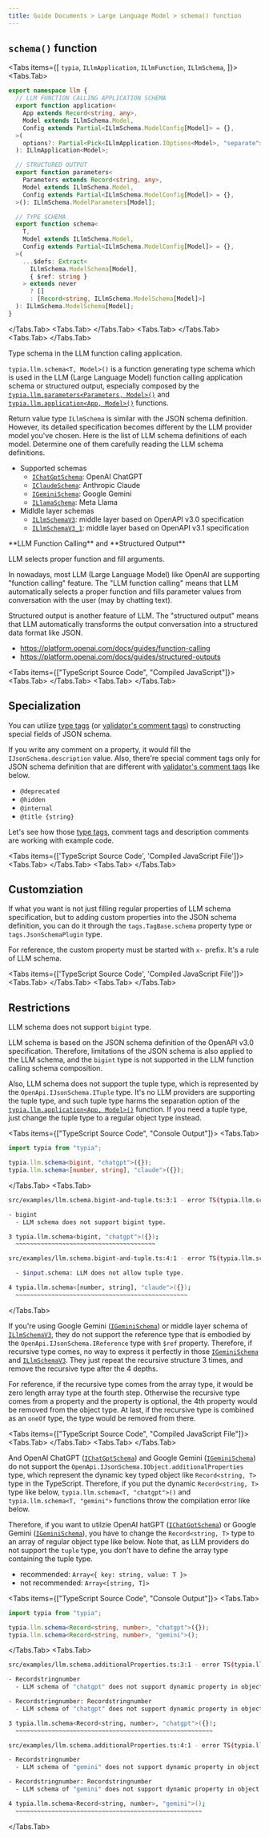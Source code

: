 ```yaml
---
title: Guide Documents > Large Language Model > schema() function
---
```



## `schema()` function

<Tabs items={[
    <code>typia</code>,
    <code>ILlmApplication</code>,
    <code>ILlmFunction</code>,
    <code>ILlmSchema</code>,
  ]}>
  <Tabs.Tab>
```typescript filename="typia" showLineNumbers {27-39}
export namespace llm {
  // LLM FUNCTION CALLING APPLICATION SCHEMA
  export function application<
    App extends Record<string, any>,
    Model extends ILlmSchema.Model,
    Config extends Partial<ILlmSchema.ModelConfig[Model]> = {},
  >(
    options?: Partial<Pick<ILlmApplication.IOptions<Model>, "separate">>,
  ): ILlmApplication<Model>;

  // STRUCTURED OUTPUT
  export function parameters<
    Parameters extends Record<string, any>,
    Model extends ILlmSchema.Model,
    Config extends Partial<ILlmSchema.ModelConfig[Model]> = {},
  >(): ILlmSchema.ModelParameters[Model];

  // TYPE SCHEMA
  export function schema<
    T,
    Model extends ILlmSchema.Model,
    Config extends Partial<ILlmSchema.ModelConfig[Model]> = {},
  >(
    ...$defs: Extract<
      ILlmSchema.ModelSchema[Model],
      { $ref: string }
    > extends never
      ? []
      : [Record<string, ILlmSchema.ModelSchema[Model]>]
  ): ILlmSchema.ModelSchema[Model];
}
```
  </Tabs.Tab>
  <Tabs.Tab>
    <RemoteSource 
      url="https://raw.githubusercontent.com/samchon/openapi/refs/heads/master/src/structures/ILlmApplication.ts"
      filename="@samchon/openapi"
      showLineNumbers />
  </Tabs.Tab>
  <Tabs.Tab>
    <RemoteSource 
      url="https://raw.githubusercontent.com/samchon/openapi/refs/heads/master/src/structures/ILlmFunction.ts"
      filename="@samchon/openapi"
      showLineNumbers />
  </Tabs.Tab>
  <Tabs.Tab>
    <RemoteSource 
      url="https://raw.githubusercontent.com/samchon/openapi/refs/heads/master/src/structures/ILlmSchema.ts"
      filename="@samchon/openapi"
      showLineNumbers />
  </Tabs.Tab>
</Tabs>

Type schema in the LLM function calling application.

`typia.llm.schema<T, Model>()` is a function generating type schema which is used in the LLM (Large Language Model) function calling application schema or structured output, especially composed by the [`typia.llm.parameters<Parameters, Model>()`](./parameters) and [`typia.llm.application<App, Model>()`](./application) functions. 

Return value type `ILlmSchema` is similar with the JSON schema definition. However, its detailed specification becomes different by the LLM provider model you've chosen. Here is the list of LLM schema definitions of each model. Determine one of them carefully reading the LLM schema definitions.

  - Supported schemas
    - [`IChatGptSchema`](https://github.com/samchon/openapi/blob/master/src/structures/IChatGptSchema.ts): OpenAI ChatGPT
    - [`IClaudeSchema`](https://github.com/samchon/openapi/blob/master/src/structures/IClaudeSchema.ts): Anthropic Claude
    - [`IGeminiSchema`](https://github.com/samchon/openapi/blob/master/src/structures/IGeminiSchema.ts): Google Gemini
    - [`ILlamaSchema`](https://github.com/samchon/openapi/blob/master/src/structures/ILlamaSchema.ts): Meta Llama
  - Midldle layer schemas
    - [`ILlmSchemaV3`](https://github.com/samchon/openapi/blob/master/src/structures/ILlmSchemaV3.ts): middle layer based on OpenAPI v3.0 specification
    - [`ILlmSchemaV3_1`](https://github.com/samchon/openapi/blob/master/src/structures/ILlmSchemaV3_1.ts): middle layer based on OpenAPI v3.1 specification

<Callout type="info">
**LLM Function Calling** and **Structured Output**

LLM selects proper function and fill arguments.

In nowadays, most LLM (Large Language Model) like OpenAI are supporting "function calling" feature. The "LLM function calling" means that LLM automatically selects a proper function and fills parameter values from conversation with the user (may by chatting text).

Structured output is another feature of LLM. The "structured output" means that LLM automatically transforms the output conversation into a structured data format like JSON.

- https://platform.openai.com/docs/guides/function-calling
- https://platform.openai.com/docs/guides/structured-outputs
</Callout>

<Tabs items={["TypeScript Source Code", "Compiled JavaScript"]}>
  <Tabs.Tab>
    <RemoteSource 
      url="https://raw.githubusercontent.com/samchon/typia/refs/heads/master/examples/src/llm/schema.ts"
      filename="example/src/llm/schema.ts"
      showLineNumbers />
  </Tabs.Tab>
  <Tabs.Tab>
    <RemoteSource 
      url="https://raw.githubusercontent.com/samchon/typia/refs/heads/master/examples/bin/llm/schema.js"
      filename="example/bin/llm/schema.js"
      showLineNumbers />
  </Tabs.Tab>
</Tabs>

## Specialization

You can utilize [type tags](../validators/tags/#type-tags) (or [validator's comment tags](../validators/tags/#comment-tags)) to constructing special fields of JSON schema. 

If you write any comment on a property, it would fill the `IJsonSchema.description` value. Also, there're special comment tags only for JSON schema definition that are different with [validator's comment tags](../validators/tags/#comment-tags) like below.

  - `@deprecated`
  - `@hidden`
  - `@internal`
  - `@title {string}`

Let's see how those [type tags](../validators/tags/#type-tags), comment tags and description comments are working with example code.

<Tabs items={['TypeScript Source Code', 'Compiled JavaScript File']}>
  <Tabs.Tab>
    <RemoteSource 
      url="https://raw.githubusercontent.com/samchon/typia/refs/heads/master/examples/src/llm/schema-special.ts"
      filename="example/src/llm/schema-special.ts"
      showLineNumbers />
  </Tabs.Tab>
  <Tabs.Tab>
    <RemoteSource 
      url="https://raw.githubusercontent.com/samchon/typia/refs/heads/master/examples/bin/llm/schema-special.js"
      filename="example/bin/llm/schema-special.js"
      showLineNumbers />
  </Tabs.Tab>
</Tabs>

## Customziation

If what you want is not just filling regular properties of LLM schema specification, but to adding custom properties into the JSON schema definition, you can do it through the `tags.TagBase.schema` property type or `tags.JsonSchemaPlugin` type. 

For reference, the custom property must be started with `x-` prefix. It's a rule of LLM schema.

<Tabs items={['TypeScript Source Code', 'Compiled JavaScript File']}>
  <Tabs.Tab>
    <RemoteSource 
      url="https://raw.githubusercontent.com/samchon/typia/refs/heads/master/examples/src/llm/schema-custom.ts"
      filename="example/src/llm/schema-custom.ts"
      showLineNumbers
      highlight="12-14, 18, 22-23" />
  </Tabs.Tab>
  <Tabs.Tab>
    <RemoteSource 
      url="https://raw.githubusercontent.com/samchon/typia/refs/heads/master/examples/bin/llm/schema-custom.js"
      filename="example/bin/llm/schema-custom.js"
      showLineNumbers
      highlight="7, 11" />
  </Tabs.Tab>
</Tabs>

## Restrictions

LLM schema does not support `bigint` type.

LLM schema is based on the JSON schema definition of the OpenAPI v3.0 specification. Therefore, limitations of the JSON schema is also applied to the LLM schema, and the `bigint` type is not supported in the LLM function calling schema composition.

Also, LLM schema does not support the tuple type, which is represented by the `OpenApi.IJsonSchema.ITuple` type. It's no LLM providers are supporting the tuple type, and such tuple type harms the separation option of the [`typia.llm.application<App, Model>()`](./application) function. If you need a tuple type, just change the tuple type to a regular object type instead.

<Tabs items={["TypeScript Source Code", "Console Output"]}>
  <Tabs.Tab>
```typescript filename="src/examples/llm.schema.bigint-and-tuple.ts" showLineNumbers
import typia from "typia";

typia.llm.schema<bigint, "chatgpt">({});
typia.llm.schema<[number, string], "claude">({});
```
  </Tabs.Tab>
  <Tabs.Tab>
```bash
src/examples/llm.schema.bigint-and-tuple.ts:3:1 - error TS(typia.llm.schema): unsupported type detected

- bigint
  - LLM schema does not support bigint type.

3 typia.llm.schema<bigint, "chatgpt">({});
  ~~~~~~~~~~~~~~~~~~~~~~~~~~~~~~~~~~~~~~~

src/examples/llm.schema.bigint-and-tuple.ts:4:1 - error TS(typia.llm.schema): failed to convert JSON schema to LLM schema.

  - $input.schema: LLM does not allow tuple type.

4 typia.llm.schema<[number, string], "claude">({});
  ~~~~~~~~~~~~~~~~~~~~~~~~~~~~~~~~~~~~~~~~~~~~~~~~
```
  </Tabs.Tab>
</Tabs>

If you're using Google Gemini ([`IGeminiSchema`](https://github.com/samchon/openapi/blob/master/src/structures/IGeminiSchema.ts)) or middle layer schema of [`ILlmSchemaV3`](https://github.com/samchon/openapi/blob/master/src/structures/ILlmSchemaV3.ts), they do not support the reference type that is embodied by the `OpenApi.IJsonSchema.IReference` type with `$ref` property. Therefore, if recursive type comes, no way to express it perfectly in those [`IGeminiSchema`](https://github.com/samchon/openapi/blob/master/src/structures/IGeminiSchema.ts) and [`ILlmSchemaV3`](https://github.com/samchon/openapi/blob/master/src/structures/ILlmSchemaV3.ts). They just repeat the recursive structure 3 times, and remove the recursive type after the 4 depths.

For reference, if the recursive type comes from the array type, it would be zero length array type at the fourth step. Otherwise the recursive type comes from a property and the property is optional, the 4th property would be removed from the object type. At last, if the recursive type is combined as an `oneOf` type, the type would be removed from there.

<Tabs items={["TypeScript Source Code", "Compiled JavaScript File"]}>
  <Tabs.Tab>
    <RemoteSource 
      url="https://raw.githubusercontent.com/samchon/typia/refs/heads/master/examples/src/llm/schema-recursive-gemini.ts"
      filename="example/src/llm/schema-recursive-gemini.ts"
      showLineNumbers />
  </Tabs.Tab>
  <Tabs.Tab>
    <RemoteSource 
      url="https://raw.githubusercontent.com/samchon/typia/refs/heads/master/examples/bin/llm/schema-recursive-gemini.js"
      filename="example/bin/llm/schema-recursive-gemini.js"
      showLineNumbers />
  </Tabs.Tab>
</Tabs>

And OpenAI ChatGPT ([`IChatGptSchema`](https://github.com/samchon/openapi/blob/master/src/structures/IChatGptSchema.ts)) and Google Gemini ([`IGeminiSchema`](https://github.com/samchon/openapi/blob/master/src/structures/IGeminiSchema.ts)) do not support the `OpenApi.IJsonSchema.IObject.additionalProperties` type, which represent the dynamic key typed object like `Record<string, T>` type in the TypeScript. Therefore, if you put the dynamic `Record<string, T>` type like below, `typia.llm.schema<T, "chatgpt">()` and `typia.llm.schema<T, "gemini">` functions throw the compilation error like below.

Therefore, if you want to utilzie OpenAI hatGPT ([`IChatGptSchema`](https://github.com/samchon/openapi/blob/master/src/structures/IChatGptSchema.ts)) or Google Gemini ([`IGeminiSchema`](https://github.com/samchon/openapi/blob/master/src/structures/IGeminiSchema.ts)), you have to change the `Record<string, T>` type to an array of regular object type like below. Note that, as LLM providers do not support the `tuple` type, you don't have to define the array type containing the tuple type.

  - recommended: `Array<{ key: string, value: T }>`
  - not recommended: `Array<[string, T]>`

<Tabs items={["TypeScript Source Code", "Console Output"]}>
  <Tabs.Tab>
```typescript filename="src/examples/llm.schema.additionalProperties.ts" showLineNumbers
import typia from "typia";

typia.llm.schema<Record<string, number>, "chatgpt">({});
typia.llm.schema<Record<string, number>, "gemini">();
```
  </Tabs.Tab>
  <Tabs.Tab>
```bash
src/examples/llm.schema.additionalProperties.ts:3:1 - error TS(typia.llm.schema): unsupported type detected

- Recordstringnumber
  - LLM schema of "chatgpt" does not support dynamic property in object.  

- Recordstringnumber: Recordstringnumber
  - LLM schema of "chatgpt" does not support dynamic property in object.  

3 typia.llm.schema<Record<string, number>, "chatgpt">({});
  ~~~~~~~~~~~~~~~~~~~~~~~~~~~~~~~~~~~~~~~~~~~~~~~~~~~~~~~

src/examples/llm.schema.additionalProperties.ts:4:1 - error TS(typia.llm.schema): unsupported type detected

- Recordstringnumber
  - LLM schema of "gemini" does not support dynamic property in object.   

- Recordstringnumber: Recordstringnumber
  - LLM schema of "gemini" does not support dynamic property in object.   

4 typia.llm.schema<Record<string, number>, "gemini">();
  ~~~~~~~~~~~~~~~~~~~~~~~~~~~~~~~~~~~~~~~~~~~~~~~~~~~~
```
  </Tabs.Tab>
</Tabs>
